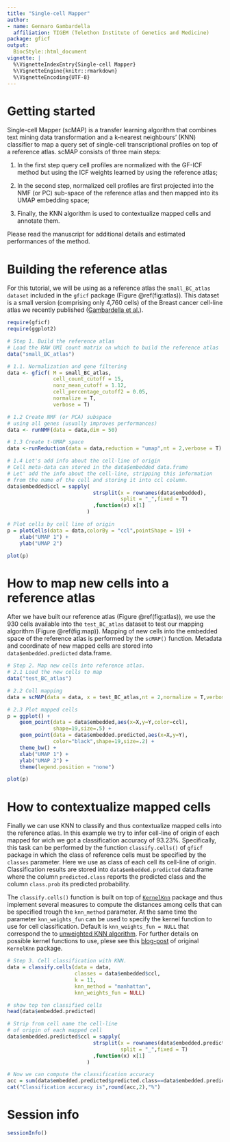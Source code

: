 ```yaml
---
title: "Single-cell Mapper"
author:
- name: Gennaro Gambardella
  affiliation: TIGEM (Telethon Institute of Genetics and Medicine) 
package: gficf
output:
  BiocStyle::html_document
vignette: |
  %\VignetteIndexEntry{Single-cell Mapper}
  %\VignetteEngine{knitr::rmarkdown}
  %\VignetteEncoding{UTF-8}
---
```


# Getting started

Single-cell Mapper (scMAP) is a transfer learning algorithm that combines text mining data transformation and a k-nearest neighbours’ (KNN) classifier to map a query set of single-cell transcriptional profiles on top of a reference atlas. scMAP consists of three main steps:  

1. In the first step query cell profiles are normalized with the GF-ICF  method but using the ICF weights learned by using the reference atlas;  

2.  In the second step,  normalized cell profiles are first projected into the NMF (or PC)  sub-space of the reference atlas and then mapped into its UMAP embedding space;  

3. Finally, the KNN algorithm is used to contextualize mapped cells and annotate them.  

Please read the manuscript for additional details and estimated performances of the method.

# Building the reference atlas
For this tutorial, we will be using as a reference atlas the `small_BC_atlas dataset` included in the `gficf` package (Figure \@ref(fig:atlas)). This dataset is a small version (comprising only 4,760 cells) of the Breast cancer cell-line atlas we recently published ([Gambardella et al.](https://www.nature.com/articles/s41467-022-29358-6)). 

```r
require(gficf)
require(ggplot2)

# Step 1. Build the reference atlas
# Load the RAW UMI count matrix on which to build the reference atlas
data("small_BC_atlas")

# 1.1. Normalization and gene filtering
data <- gficf( M = small_BC_atlas,
               cell_count_cutoff = 15,
               nonz_mean_cutoff = 1.12,
               cell_percentage_cutoff2 = 0.05,
               normalize = T,
               verbose = T)

# 1.2 Create NMF (or PCA) subspace 
# using all genes (usually improves performances)
data <- runNMF(data = data,dim = 50)

# 1.3 Create t-UMAP space
data <-runReduction(data = data,reduction = "umap",nt = 2,verbose = T)

# 1.4 Let's add info about the cell-line of origin
# Cell meta-data can stored in the data$embedded data.frame
# Let' add the info about the cell-line, stripping this information
# from the name of the cell and storing it into ccl column.
data$embedded$ccl = sapply(
                            strsplit(x = rownames(data$embedded),
                                     split = "_",fixed = T)
                            ,function(x) x[1]
                          )

# Plot cells by cell line of origin
p = plotCells(data = data,colorBy = "ccl",pointShape = 19) + 
    xlab("UMAP 1") + 
    ylab("UMAP 2")

plot(p)
```

# How to map new cells into a reference atlas

After we have built our reference atlas (Figure \@ref(fig:atlas)), we use the 930 cells available into the `test_BC_atlas` dataset to test our mapping algorithm (Figure \@ref(fig:map)). Mapping of new cells into the embedded space of the reference atlas is performed by the `scMAP()` function. Metadata and coordinate of new mapped cells are stored into `data$embedded.predicted` data.frame.

```r

# Step 2. Map new cells into reference atlas.
# 2.1 Load the new cells to map
data("test_BC_atlas")

# 2.2 Cell mapping
data = scMAP(data = data, x = test_BC_atlas,nt = 2,normalize = T,verbose = T)

# 2.3 Plot mapped cells
p = ggplot() + 
    geom_point(data = data$embedded,aes(x=X,y=Y,color=ccl),
               shape=19,size=.5) + 
    geom_point(data = data$embedded.predicted,aes(x=X,y=Y),
               color="black",shape=19,size=.2) + 
    theme_bw() +
    xlab("UMAP 1") + 
    ylab("UMAP 2") +
    theme(legend.position = "none")

plot(p)
```

# How to contextualize mapped cells

Finally we can use KNN to classify and thus contextualize mapped cells into the reference atlas. In this example we try to infer cell-line of origin of each mapped for wich we got a classification accuracy of 93.23%. Specifically, this task can be performed by the function `classify.cells()` of `gficf` package in which the class of reference cells must be specified by the `classes` parameter. Here we use as class of each cell its cell-line of origin. Classification results are stored into `data$embedded.predicted` data.frame where the column `predicted.class` reports the predicted class and the column `class.prob` its predicted probability.   

The `classify.cells()` function is built on top of [`KernelKnn`](https://github.com/mlampros/KernelKnn) package and thus implement several measures to compute the distances among cells that can be specified trough the `knn_method` parameter. At the same time the parameter `knn_weights_fun` can be used to specify the kernel function to use for cell classification. Default is `knn_weights_fun = NULL` that correspond the to [unweighted KNN algorithm](https://en.wikipedia.org/wiki/K-nearest_neighbors_algorithm). For further details on possible kernel functions to use, plese see this [blog-post](http://mlampros.github.io/2016/07/10/KernelKnn/) of original `KernelKnn` package.

```r

# Step 3. Cell classification with KNN.
data = classify.cells(data = data,
                      classes = data$embedded$ccl,
                      k = 11,
                      knn_method = "manhattan",
                      knn_weights_fun = NULL)

# show top ten classified cells
head(data$embedded.predicted)
```

```r

# Strip from cell name the cell-line
# of origin of each mapped cell
data$embedded.predicted$ccl = sapply(
                            strsplit(x = rownames(data$embedded.predicted),
                                     split = "_",fixed = T)
                            ,function(x) x[1]
                          )

# Now we can compute the classification accuracy
acc = sum(data$embedded.predicted$predicted.class==data$embedded.predicted$ccl)/nrow(data$embedded.predicted)*100
cat("Classification accuracy is",round(acc,2),"%")
```



# Session info {.unnumbered}

```r
sessionInfo()
```
